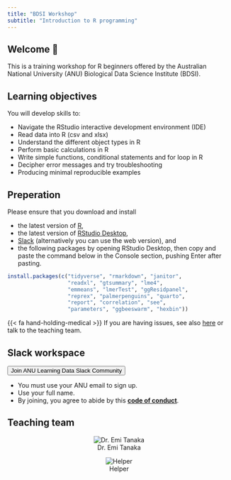 ```yaml
---
title: "BDSI Workshop"
subtitle: "Introduction to R programming"
---
```



## Welcome 👋

This is a training workshop for R beginners offered by the Australian National University (ANU) Biological Data Science Institute (BDSI).


::: callout-important

## Learning objectives 


You will develop skills to:

- Navigate the RStudio interactive development environment (IDE)
- Read data into R (csv and xlsx)
- Understand the different object types in R
- Perform basic calculations in R
- Write simple functions, conditional statements and for loop in R
- Decipher error messages and try troubleshooting
- Producing minimal reproducible examples

:::

## Preperation 

Please ensure that you download and install 

- the latest version of [R](https://cran.csiro.au/),
- the latest version of [RStudio Desktop](https://posit.co/download/rstudio-desktop/), 
- [Slack](https://slack.com/intl/en-au) (alternatively you can use the web version), and 
- the following packages by opening RStudio Desktop, then copy and paste the command below in the Console section, pushing Enter after pasting.

```r
install.packages(c("tidyverse", "rmarkdown", "janitor", 
                   "readxl", "gtsummary", "lme4", 
                   "emmeans", "lmerTest", "ggResidpanel",
                   "reprex", "palmerpenguins", "quarto",
                   "report", "correlation", "see",
                   "parameters", "ggbeeswarm", "hexbin"))
```

{{< fa hand-holding-medical >}} If you are having issues, see also [here](https://learnr.numbat.space/chapter1) or talk to the teaching team.

::: {.callout-note icon=false style="width:100%"}

## <i class='fab fa-slack'></i> [Slack workspace]{#slack}

::: w-100

[<button class="button">Join ANU Learning Data Slack Community</button>](https://join.slack.com/t/anulearningdata/signup){.no-decoration}

:::

- You must use your ANU email to sign up. 
- Use your full name. 
- By joining, you agree to abide by this [**code of conduct**](/slack.html).

:::

## Teaching team 

::: {layout-ncol=3 style="text-align:center;"}


![Dr. Emi Tanaka](slides/images/team/emi-square.png){.circle-image-120}

![Helper](slides/images/team/dummy.jpg){.circle-image-120}

:::
